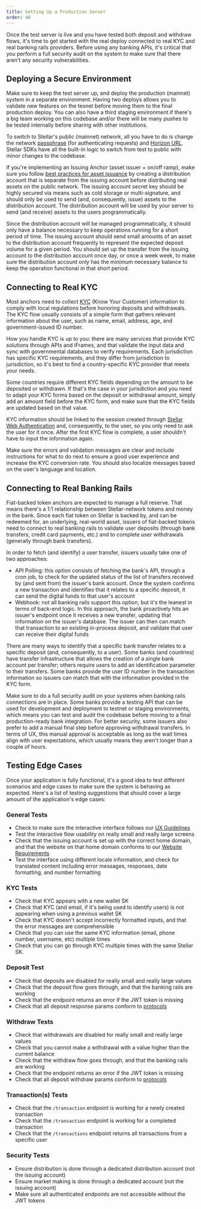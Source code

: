 ```yaml
---
title: Setting Up a Production Server
order: 40
---
```


Once the test server is live and you have tested both deposit and withdraw flows, it's time to get started with the real deploy connected to real KYC and real banking rails providers. Before using any banking APIs, it's critical that you perform a full security audit on the system to make sure that there aren't any security vulnerabilities.

## Deploying a Secure Environment
Make sure to keep the test server up, and deploy the production (mainnet) system in a separate environment. Having two deploys allows you to validate new features on the tesnet before moving them to the final production deploy. You can also have a third staging environment if there's a big team working on this codebase and/or there will be many pushes to be tested internally before sharing with other institutions.

To switch to Stellar's public (mainnet) network, all you have to do is change the network [passphrase](link) (for authenticating requests) and [Horizon URL](link). Stellar SDKs have all the built-in logic to switch from test to public with minor changes to the codebase.

If you're implementing an Issuing Anchor (asset issuer + on/off ramp), make sure you follow [best practices for asset issuance](link) by creating a distribution account that is separate from the issuing account before distributing real assets on the public network. The issuing account secret key should be highly secured via means such as cold storage or multi-signature, and should only be used to send (and, consequently, issue) assets to the distribution account. The distribution account will be used by your server to send (and receive) assets to the users programmatically.

Since the distribution account will be managed programmatically, it should only have a balance necessary to keep operations running for a short period of time. The issuing account should send small amounts of an asset to the distribution account frequently to represent the expected deposit volume for a given period. You should set up the transfer from the issuing account to the distribution account once day, or once a week week, to make sure the distribution account only has the minimum necessary balance to keep the operation functional in that short period.

## Connecting to Real KYC
Most anchors need to collect  [KYC](link) (Know Your Customer) information to comply with local regulations before honoring deposits and withdrawals. The KYC flow usually consists of a simple form that gathers relevant information about the user, such as name, email, address, age, and government-issued ID number.

How you handle KYC is up to you: there are many services that provide KYC solutions through APIs and iFrames, and that validate the input data and sync with governmental databases to verify requirements. Each jurisdiction has specific KYC requirements, and they differ from jurisdiction to jurisdiction, so it's best to find a country-specific KYC provider that meets your needs.

Some countries require different KYC fields depending on the amount to be deposited or withdrawn. If that's the case in your jurisdiction and you need to adapt your KYC forms based on the deposit or withdrawal amount, simply add an amount field before the KYC form, and make sure that the KYC fields are updated based on that value.

KYC information should be linked to the session created through [Stellar Web Authentication](link) and, consequently, to the user, so you only need to ask the user for it once. After the first KYC flow is complete, a user shouldn't have to input the information again.

Make sure the errors and validation messages are clear and include instructions for what to do next to ensure a good user experience and increase the KYC conversion rate. You should also localize messages based on the user's language and location.

## Connecting to Real Banking Rails
Fiat-backed token anchors are expected to manage a full reserve.  That means there's a 1:1 relationship between Stellar-network tokens and money in the bank.  Since each fiat token on Stellar is backed by, and can be redeemed for, an underlying, real-world asset, issuers of fiat-backed tokens need to connect to real banking rails to validate user deposits (through bank transfers, credit card payments, etc.) and to complete user withdrawals (generally through bank transfers).

In order to fetch (and identify) a user transfer, issuers usually take one of two approaches:

* API Polling: this option consists of fetching the bank's API, through a cron job, to check for the updated status of the list of transfers received by (and sent from) the issuer's bank account. Once the system confirms a new transaction and identifies that it relates to a specific deposit, it can send the digital funds to that user's account
* Webhook: not all banking rails support this option, but it's the leanest in terms of back-end logic. In this approach, the bank proactively hits an issuer's endpoint once it receives a new transfer, updating that information on the issuer's database. The issuer can then can match that transaction to an existing in-process deposit, and validate that user can receive their digital funds

There are many ways to identify that a specific bank transfer relates to a specific deposit (and, consequently, to a user). Some banks (and countries) have transfer infrastructure that allows the creation of a single bank account per transfer; others require users to add an identification parameter to their transfers.  Some banks provide the user ID number in the transaction information so issuers can match that with the information provided in the KYC form.

Make sure to do a full security audit on your systems when banking rails connections are in place. Some banks provide a testing API that can be used for development and deployment to testnet or staging environments, which means you can test and audit the codebase before moving to a final production-ready bank integration. For better security, some issuers also prefer to add a manual final step before approving withdrawal transfers. In terms of UX, this manual approval is acceptable as long as the wait times align with user expectations, which usually means they aren't longer than a couple of hours. 

## Testing Edge Cases
Once your application is fully functional, it's a good idea to test different scenarios and edge cases to make sure the system is behaving as expected. Here's a list of testing suggestions that should cover a large amount of the application's edge cases:

### General Tests
* Check to make sure the interactive interface follows our [UX Guidelines](link)
* Test the interactive flow usability on really small and really large screens
* Check that the issuing account is set up with the correct home domain, and that the website on that home domain conforms to our [Website Requirements](link)
* Test the interface using different locale information, and check for translated content including error messages, responses, date formatting, and number formatting

### KYC Tests
* Check that KYC appears with a new wallet SK
* Check that KYC (and email, if it's being used to identify users) is not appearing when using a previous wallet SK
* Check that KYC doesn't accept incorrectly formatted inputs, and that the error messages are comprehensible
* Check that you can use the same KYC information (email, phone number, username, etc) multiple times
* Check that you can go through KYC multiple times with the same Stellar SK.

### Deposit Test
* Check that deposits are disabled for really small and really large values
* Check that the deposit flow goes through, and that the banking rails are working
* Check that the endpoint returns an error if the JWT token is missing
* Check that all deposit response params conform to [protocols](link)

### Withdraw Tests
* Check that withdrawals are disabled for really small and really large values
* Check that you cannot make a withdrawal with a value higher than the current balance
* Check that the withdraw flow goes through, and that the banking rails are working
* Check that  the endpoint returns an error if the JWT token is missing
* Check that all deposit withdraw params conform to [protocols](link)

### Transaction(s) Tests
* Check that the `/transaction` endpoint is working for a newly created transaction
* Check that the `/transaction` endpoint is working for a completed transaction
* Check that the `/transactions` endpoint returns all transactions from a specific user

### Security Tests
* Ensure distribution is done through a dedicated distribution account (not the issuing account)
* Ensure market making is done through a dedicated account (not the issuing account)
* Make sure all authenticated endpoints are not accessible without the JWT tokens
